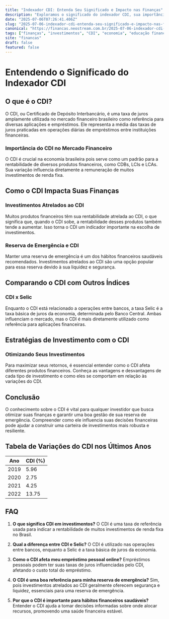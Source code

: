 ```yaml
---
title: "Indexador CDI: Entenda Seu Significado e Impacto nas Finanças"
description: "Exploramos o significado do indexador CDI, sua importância no mercado financeiro e como ele pode impactar suas decisões financeiras e investimentos."
date: "2025-07-06T07:26:41.406Z"
slug: "2025-07-06-indexador-cdi-entenda-seu-significado-e-impacto-nas-financas"
canonical: "https://financas.neostream.com.br/2025-07-06-indexador-cdi-entenda-seu-significado-e-impacto-nas-financas"
tags: ["finanças", "investimentos", "CDI", "economia", "educação financeira"]
site: "financas"
draft: false
featured: false
---
```


# Entendendo o Significado do Indexador CDI

## O que é o CDI?
O CDI, ou Certificado de Depósito Interbancário, é uma taxa de juros amplamente utilizada no mercado financeiro brasileiro como referência para diversas aplicações e empréstimos. Ele representa a média das taxas de juros praticadas em operações diárias de empréstimos entre instituições financeiras.

### Importância do CDI no Mercado Financeiro
O CDI é crucial na economia brasileira pois serve como um padrão para a rentabilidade de diversos produtos financeiros, como CDBs, LCIs e LCAs. Sua variação influencia diretamente a remuneração de muitos investimentos de renda fixa.

## Como o CDI Impacta Suas Finanças

### Investimentos Atrelados ao CDI
Muitos produtos financeiros têm sua rentabilidade atrelada ao CDI, o que significa que, quando o CDI sobe, a rentabilidade desses produtos também tende a aumentar. Isso torna o CDI um indicador importante na escolha de investimentos.

### Reserva de Emergência e CDI
Manter uma reserva de emergência é um dos hábitos financeiros saudáveis recomendados. Investimentos atrelados ao CDI são uma opção popular para essa reserva devido à sua liquidez e segurança.

## Comparando o CDI com Outros Índices

### CDI x Selic
Enquanto o CDI está relacionado a operações entre bancos, a taxa Selic é a taxa básica de juros da economia, determinada pelo Banco Central. Ambas influenciam o mercado, mas o CDI é mais diretamente utilizado como referência para aplicações financeiras.

## Estratégias de Investimento com o CDI

### Otimizando Seus Investimentos
Para maximizar seus retornos, é essencial entender como o CDI afeta diferentes produtos financeiros. Conheça as vantagens e desvantagens de cada tipo de investimento e como eles se comportam em relação às variações do CDI.

## Conclusão
O conhecimento sobre o CDI é vital para qualquer investidor que busca otimizar suas finanças e garantir uma boa gestão de sua reserva de emergência. Compreender como ele influencia suas decisões financeiras pode ajudar a construir uma carteira de investimentos mais robusta e resiliente.

## Tabela de Variações do CDI nos Últimos Anos

| Ano | CDI (%) |
|-----|---------|
| 2019| 5.96    |
| 2020| 2.75    |
| 2021| 4.25    |
| 2022| 13.75   |

## FAQ

1. **O que significa CDI em investimentos?**
   O CDI é uma taxa de referência usada para indicar a rentabilidade de muitos investimentos de renda fixa no Brasil.

2. **Qual a diferença entre CDI e Selic?**
   O CDI é utilizado nas operações entre bancos, enquanto a Selic é a taxa básica de juros da economia.

3. **Como o CDI afeta meu empréstimo pessoal online?**
   Empréstimos pessoais podem ter suas taxas de juros influenciadas pelo CDI, afetando o custo total do empréstimo.

4. **O CDI é uma boa referência para minha reserva de emergência?**
   Sim, pois investimentos atrelados ao CDI geralmente oferecem segurança e liquidez, essenciais para uma reserva de emergência.

5. **Por que o CDI é importante para hábitos financeiros saudáveis?**
   Entender o CDI ajuda a tomar decisões informadas sobre onde alocar recursos, promovendo uma saúde financeira estável.